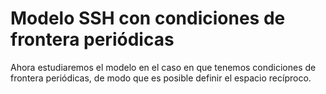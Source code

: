 # Modelo SSH con condiciones de frontera periódicas

Ahora estudiaremos el modelo en el caso en que tenemos condiciones de frontera periódicas, de modo que es posible definir el espacio recíproco. 
